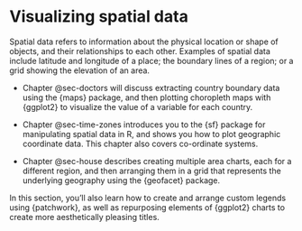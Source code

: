 # Visualizing spatial data {#sec-spatial-intro .unnumbered}

Spatial data refers to information about the physical location or shape of objects, and their relationships to each other. Examples of spatial data include latitude and longitude of a place; the boundary lines of a region; or a grid showing the elevation of an area.

* Chapter @sec-doctors will discuss extracting country boundary data using the {maps} package, and then plotting choropleth maps with {ggplot2} to visualize the value of a variable for each country.

* Chapter @sec-time-zones introduces you to the {sf} package for manipulating spatial data in R, and shows you how to plot geographic coordinate data. This chapter also covers co-ordinate systems.

* Chapter @sec-house describes creating multiple area charts, each for a different region, and then arranging them in a grid that represents the underlying geography using the {geofacet} package.

In this section, you'll also learn how to create and arrange custom legends using {patchwork}, as well as repurposing elements of {ggplot2} charts to create more aesthetically pleasing titles.